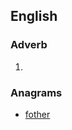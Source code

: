 ==English==

===Adverb===
{{en-adv|-}}

# {{obsolete spelling of|thereof}}

===Anagrams===
* [[fother#English|fother]]